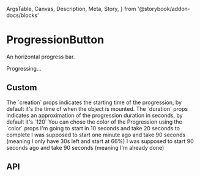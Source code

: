   ArgsTable,
  Canvas,
  Description,
  Meta,
  Story,
} from '@storybook/addon-docs/blocks'

<Meta title="Components/ProgressionButton" component={ProgressionButton} />

# ProgressionButton

<Description>An horizontal progress bar.</Description>

<Canvas>
  <Story name="Basic">
    <ProgressionButton height={40}>Progressing…</ProgressionButton>
  </Story>
</Canvas>

## Custom

<Description>
  The `creation` props indicates the starting time of the progression, by
  default it&apos;s the time of when the object is mounted.
</Description>
<Description>
  The `duration` props indicates an approximation of the progression duration in
  seconds, by default it&apos;s `120`
</Description>
<Description>
  You can chose the color of the Progression using the `color` props
</Description>

<Canvas isColumn>
  <Story name="Custom">
    <ProgressionButton
      creation={new Date(new Date().setSeconds(new Date().getSeconds() + 10))}
      duration={20}
      color="beta"
      height={40}
      mb={2}
    >
      I&apos;m going to start in 10 seconds and take 20 seconds to complete
    </ProgressionButton>
    <ProgressionButton
      creation={new Date(new Date().setSeconds(new Date().getSeconds() - 60))}
      duration={90}
      color="primary"
      height={40}
      mb={2}
    >
      I was supposed to start one minute ago and take 90 seconds (meaning I only
      have 30s left and start at 66%)
    </ProgressionButton>
    <ProgressionButton
      creation={new Date(new Date().setSeconds(new Date().getSeconds() - 90))}
      duration={90}
      color="info"
      height={40}
    >
      I was supposed to start 90 seconds ago and take 90 seconds (meaning
      I&apos;m already done)
    </ProgressionButton>
  </Story>
</Canvas>

## API

<ArgsTable of={ProgressionButton} />
